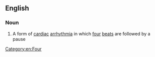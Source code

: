 ==English==

===Noun===
{{en-noun|-}}

# A form of [[cardiac]] [[arrhythmia]] in which [[four]] [[beat]]s are followed by a pause

[[Category:en:Four]]